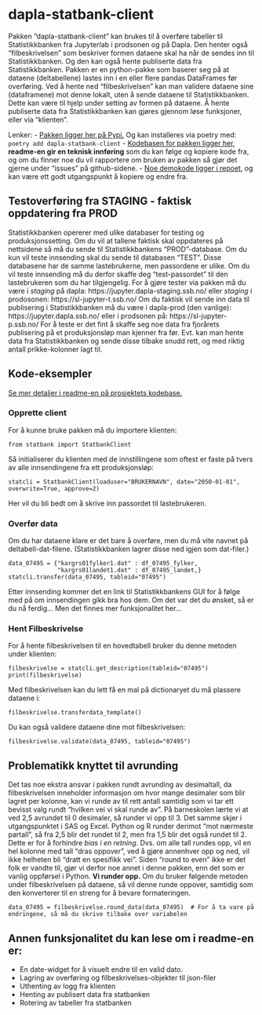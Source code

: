 # dapla-statbank-client

Pakken "dapla-statbank-client" kan brukes til å overføre tabeller til Statistikkbanken fra Jupyterlab i prodsonen og på Dapla. Den henter også "filbeskrivelsen" som beskriver formen dataene skal ha når de sendes inn til Statistikkbanken. Og den kan også hente publiserte data fra Statistikkbanken.
Pakken er en python-pakke som baserer seg på at dataene (deltabellene) lastes inn i en eller flere pandas DataFrames før overføring.
Ved å hente ned "filbeskrivelsen" kan man validere dataene sine (dataframene) mot denne lokalt, uten å sende dataene til Statistikkbanken. Dette kan være til hjelp under setting av formen på dataene. Å hente publiserte data fra Statistikkbanken kan gjøres gjennom løse funksjoner, eller via "klienten".

Lenker:
- [Pakken ligger her på Pypi.](https://pypi.org/project/dapla-statbank-client/) Og kan installeres via poetry med: `poetry add dapla-statbank-client`
- [Kodebasen for pakken ligger her](https://github.com/statisticsnorway/dapla-statbank-client), **readme-en gir en teknisk innføring** som du kan følge og kopiere kode fra, og om du finner noe du vil rapportere om bruken av pakken så gjør det gjerne under "issues" på github-sidene.
- [Noe demokode ligger i repoet](https://github.com/statisticsnorway/dapla-statbank-client/blob/main/demo/), og kan være ett godt utgangspunkt å kopiere og endre fra.


## Testoverføring fra STAGING - faktisk oppdatering fra PROD
Statistikkbanken opererer med ulike databaser for testing og produksjonssetting. Om du vil at tallene faktisk skal oppdateres på nettsidene så må du sende til Statistikkbankens "PROD"-database. Om du kun vil teste innsending skal du sende til databasen "TEST".
Disse databasene har de samme lastebrukerne, men passordene er ulike. Om du vil teste innsending må du derfor skaffe deg "test-passordet" til den lastebrukeren som du har tilgjengelig.
For å gjøre tester via pakken må du være i *staging* på dapla: https://jupyter.dapla-staging.ssb.no/ eller *staging* i prodosonen: https://sl-jupyter-t.ssb.no/
Om du faktisk vil sende inn data til publisering i Statistikkbanken må du være i dapla-prod (den vanlige): https://jupyter.dapla.ssb.no/ eller i prodsonen på: https://sl-jupyter-p.ssb.no/
For å teste er det fint å skaffe seg noe data fra fjorårets publisering på et produksjonsløp man kjenner fra før. Evt. kan man hente data fra Statistikkbanken og sende disse tilbake snudd rett, og med riktig antall prikke-kolonner lagt til.


## Kode-eksempler 
[Se mer detaljer i readme-en på prosjektets kodebase.](https://github.com/statisticsnorway/dapla-statbank-client)


### Opprette client
For å kunne bruke pakken må du importere klienten:

```.python
from statbank import StatbankClient
```
Så initialiserer du klienten med de innstillingene som oftest er faste på tvers av alle innsendingene fra ett produksjonsløp:

```.python
statcli = StatbankClient(loaduser="BRUKERNAVN", date="2050-01-01", overwrite=True, approve=2)
```
Her vil du bli bedt om å skrive inn passordet til lastebrukeren.


### Overfør data
Om du har dataene klare er det bare å overføre, men du må vite navnet på deltabell-dat-filene. (Statistikkbanken lagrer disse ned igjen som dat-filer.)

```.python
data_07495 = {"kargrs01fylker1.dat" : df_07495_fylker,
              "kargrs01landet1.dat" : df_07495_landet,}
statcli.transfer(data_07495, tableid="07495")
```
Etter innsending kommer det en link til Statistikkbankens GUI for å følge med på om innsendingen gikk bra hos dem.
Om det var det du ønsket, så er du nå ferdig... Men det finnes mer funksjonalitet her...


### Hent Filbeskrivelse
For å hente filbeskrivelsen til en hovedtabell bruker du denne metoden under klienten:

```.python
filbeskrivelse = statcli.get_description(tableid="07495")
print(filbeskrivelse)
```

Med filbeskrivelsen kan du lett få en mal på dictionaryet du må plassere dataene i:

```.python
filbeskrivelse.transferdata_template()
```

Du kan også validere dataene dine mot filbeskrivelsen:

```.python
filbeskrivelse.validate(data_07495, tableid="07495")
```

## Problematikk knyttet til avrunding
Det tas noe ekstra ansvar i pakken rundt avrunding av desimaltall, da filbeskrivelsen inneholder informasjon om hvor mange desimaler som blir lagret per kolonne, kan vi runde av til rett antall samtidig som vi tar ett bevisst valg rundt "hvilken vei vi skal runde av". 
På barneskolen lærte vi at ved 2,5 avrundet til 0 desimaler, så runder vi opp til 3. Det samme skjer i utgangspunktet i SAS og Excel. Python og R runder derimot "mot nærmeste partall", så fra 2,5 blir det rundet til 2, men fra 1,5 blir det også rundet til 2. Dette er for å forhindre *bias i en retning*. Dvs. om alle tall rundes opp, vil en hel kolonne med tall "dras oppover", ved å gjøre annenhver opp og ned, vil ikke helheten bli "dratt en spesifikk vei".
Siden "round to even" ikke er det folk er vandte til, gjør vi derfor noe annet i denne pakken, enn det som er vanlig oppførsel i Python. **Vi runder opp.**
Om du bruker følgende metoden under filbeskrivelsen på dataene, så vil denne runde oppover, samtidig som den konverterer til en streng for å bevare formateringen.

```.python
data_07495 = filbeskrivelse.round_data(data_07495)  # For å ta vare på endringene, så må du skrive tilbake over variabelen
```

## Annen funksjonalitet du kan lese om i readme-en er:
- En date-widget for å visuelt endre til en valid dato.
- Lagring av overføring og filbeskrivelses-objekter til json-filer
- Uthenting av logg fra klienten
- Henting av publisert data fra statbanken
- Rotering av tabeller fra statbanken
